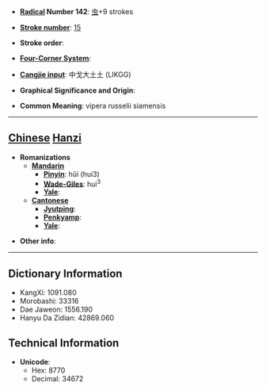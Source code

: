 * '''[[Wiktionary:Chinese radical index| Radical]] Number 142''': [[Wiktionary:Chinese radical index 虫|虫]]+9 strokes

* '''[[Wiktionary:Chinese total strokes index|Stroke number]]''': [[Wiktionary:Chinese total strokes index 15|15]]

* '''Stroke order''': 

* '''[[Wiktionary:Chinese four corner index|Four-Corner System]]''': 

* '''[[Wiktionary:Chinese Cangjie index|Cangjie input]]''': 中戈大土土 (LIKGG)

* '''Graphical Significance and Origin''': 

* '''Common Meaning''': vipera russelii siamensis

----

== [[Chinese]] [[Hanzi]] ==

* '''Romanizations'''
** '''[[Mandarin]]'''
*** '''[[Pinyin]]''': hǔi (hui3)
*** '''[[Wade-Giles]]''': hui<sup>3</sup>
*** '''[[Yale]]''': 
** '''[[Cantonese]]'''
*** '''[[Jyutping]]''':
*** '''[[Penkyamp]]''': 
*** '''[[Yale]]''': 

* '''Other info''': 

----

== Dictionary Information ==

* KangXi: 1091.080
* Morobashi: 33316
* Dae Jaweon: 1556.190
* Hanyu Da Zidian: 42869.060

== Technical Information ==

* '''Unicode''':
** Hex: 8770
** Decimal: 34672